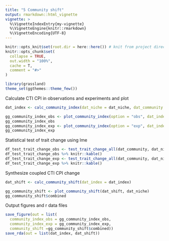 ```yaml
---
title: "5 Community shift"
output: rmarkdown::html_vignette
vignette: >
  %\VignetteIndexEntry{my-vignette}
  %\VignetteEngine{knitr::rmarkdown}
  %\VignetteEncoding{UTF-8}
---
```


```r
knitr::opts_knit$set(root.dir = here::here()) # knit from project directory
knitr::opts_chunk$set(
  collapse = TRUE,
  out.width = "100%",
  cache = T,
  comment = "#>"
)
```

```r
library(grassland)
theme_set(ggthemes::theme_few())
```

Calculate CTI CPI in observations and experiments and plot
```r
dat_index <- calc_community_index(dat_niche = dat_niche, dat_community = dat_community)
```

```r
gg_community_index_obs <- plot_community_index(option = "obs", dat_index = dat_index, sf_cfp, ras_grass)
gg_community_index_obs
gg_community_index_exp <- plot_community_index(option = "exp", dat_index = dat_index)
gg_community_index_exp
```

Statistical test of trait change using lme
```r
df_test_trait_change_obs <- test_trait_change_all(dat_community, dat_niche, type = "obs")
df_test_trait_change_obs %>% knitr::kable()
df_test_trait_change_exp <- test_trait_change_all(dat_community, dat_niche, type = "exp")
df_test_trait_change_exp %>% knitr::kable()
```

Synthesize coupled CTI CPI change
```r
dat_shift <- calc_community_shift(dat_index = dat_index)
```

```r
gg_community_shift <- plot_community_shift(dat_shift, dat_niche)
gg_community_shift$combined
```

Output figures and r data files
```r
save_figure(out = list(
  community_index_obs = gg_community_index_obs,
  community_index_exp = gg_community_index_exp,
  community_shift =gg_community_shift$combined))
save_rda(out = list(dat_index, dat_shift))
```
